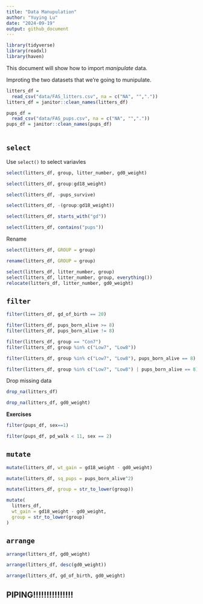 ```yaml
---
title: "Data Manupulation"
author: "Yuying Lu"
date: "2024-09-19"
output: github_document
---
```


```r
library(tidyverse)
library(readxl)
library(haven)
```

This document will show how to import *manipulate* data.

Improting the two datasets that we're going to munipulate.

```r
litters_df = 
  read_csv("data/FAS_litters.csv", na = c("NA", "","."))
litters_df = janitor::clean_names(litters_df)

pups_df = 
  read_csv("data/FAS_pups.csv", na = c("NA", "","."))
pups_df = janitor::clean_names(pups_df)
 
```


## `select`

Use `select()` to select variavles

```r
select(litters_df, group, litter_number, gd0_weight)
```

```r
select(litters_df, group:gd18_weight)
```


```r
select(litters_df, -pups_survive)
```

```r
select(litters_df, -(group:gd18_weight))
```

```r
select(litters_df, starts_with("gd"))
```

```r
select(litters_df, contains("pups"))
```

Rename

```r
select(litters_df, GROUP = group)
```

```r
rename(litters_df, GROUP = group)
```

```r
select(litters_df, litter_number, group)
select(litters_df, litter_number, group, everything())
relocate(litters_df, litter_number, gd0_weight)
```


## `filter`

```r
filter(litters_df, gd_of_birth == 20)
```

```r
filter(litters_df, pups_born_alive >= 8)
filter(litters_df, pups_born_alive != 8)
```

```r
filter(litters_df, group == "Con7")
filter(litters_df, group %in% c("Low7", "Low8"))
```

```r
filter(litters_df, group %in% c("Low7", "Low8"), pups_born_alive == 8)
```


```r
filter(litters_df, group %in% c("Low7", "Low8") | pups_born_alive == 8)
```

Drop missing data

```r
drop_na(litters_df)
```

```r
drop_na(litters_df, gd0_weight)
```


**Exercises**

```r
filter(pups_df, sex==1)
```

```r
filter(pups_df, pd_walk < 11, sex == 2)
```


## `mutate`

```r
mutate(litters_df, wt_gain = gd18_weight - gd0_weight)

mutate(litters_df, sq_pups = pups_born_alive^2)

mutate(litters_df, group = str_to_lower(group))
```


```r
mutate(
  litters_df,
  wt_gain = gd18_weight - gd0_weight,
  group = str_to_lower(group)
)
```


## `arrange`


```r
arrange(litters_df, gd0_weight)
```

```r
arrange(litters_df, desc(gd0_weight))
```


```r
arrange(litters_df, gd_of_birth, gd0_weight)
```


## PIPING!!!!!!!!!!!!!!!

